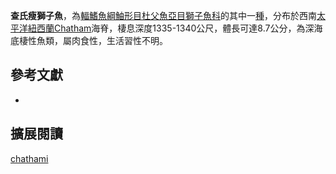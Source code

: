 {{Speciesbox
| name = 查氏瘦獅子魚
| image = 
| image_width = 250px
| image_caption = 
| status = NE
| status_system = IUCN3.1 
| genus = Psednos
| species = chathami
| authority = [[Stein|Stein]], 2012
| synonyms = 
}}
'''查氏瘦獅子魚'''，為[[輻鰭魚綱|輻鰭魚綱]][[鮋形目|鮋形目]][[杜父魚亞目|杜父魚亞目]][[獅子魚科|獅子魚科]]的其中一[[種|種]]，分布於西南[[太平洋|太平洋]][[紐西蘭|紐西蘭]]Chatham海脊，棲息深度1335-1340公尺，體長可達8.7公分，為深海底棲性魚類，屬肉食性，生活習性不明。

== 參考文獻 ==
*{{FishBase_species|genus=Psednos|species=chathami|year=2012|month=11}}

== 擴展閱讀 ==
{{refbegin}}
{{wikispecies-inline|Psednos chathami|查氏瘦獅子魚}}
{{refend}}
{{Taxonbar|from=Q14181397}}

[[Category:瘦獅子魚屬|chathami]]


{{鮋形目小作品}}